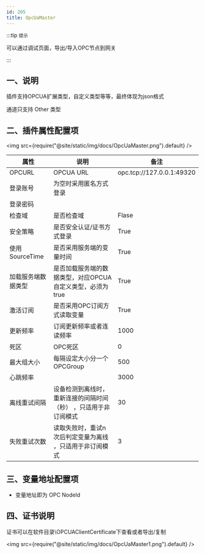 ```yaml
---
id: 205
title: OpcUaMaster
---
```



:::tip `提示`

可以通过调试页面，导出/导入OPC节点到网关

:::

## 一、说明

插件支持OPCUA扩展类型，自定义类型等等，最终体现为json格式

通道只支持 Other 类型

## 二、插件属性配置项

<img src={require("@site/static/img/docs/OpcUaMaster.png").default} />

| 属性           |  说明                    | 备注|
| ---------------| --------------------------| ---|
| OPCURL         | OPCUA URL            | opc.tcp://127.0.0.1:49320|
| 登录账号         | 为空时采用匿名方式登录              |  |
| 登录密码         |               |  |
| 检查域         | 是否检查域               | Flase|
| 安全策略         | 是否安全认证/证书方式登录                | True|
| 使用SourceTime         | 是否采用服务端的变量时间                | True|
| 加载服务端数据类型         | 是否加载服务端的数据类型，对应OPCUA自定义类型，必须为true                | True|
| 激活订阅         | 是否采用OPC订阅方式读取变量                | True|
| 更新频率         | 订阅更新频率或者连读频率              | 1000 |
| 死区         | OPC死区              | 0|
| 最大组大小         | 每隔设定大小分一个OPCGroup              | 500|
| 心跳频率         |   |3000|
| 离线重试间隔         | 设备检测到离线时，重新连接的间隔时间（秒） ，只适用于非订阅模式             | 30 |
| 失败重试次数         | 读取失败时，重试n次后判定变量为离线        ，只适用于非订阅模式       | 3 |


## 三、变量地址配置项

- 变量地址即为 OPC NodeId

## 四、证书说明

证书可以在软件目录\OPCUAClientCertificate下查看或者导出/复制


<img src={require("@site/static/img/docs/OpcUaMaster1.png").default} />
